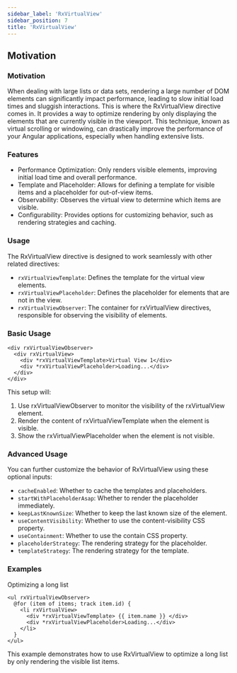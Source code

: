 ```yaml
---
sidebar_label: 'RxVirtualView'
sidebar_position: 7
title: 'RxVirtualView'
---
```



## Motivation

### Motivation

When dealing with large lists or data sets, rendering a large number of DOM elements can significantly impact performance, leading to slow initial load times and sluggish interactions. This is where the RxVirtualView directive comes in. It provides a way to optimize rendering by only displaying the elements that are currently visible in the viewport. This technique, known as virtual scrolling or windowing, can drastically improve the performance of your Angular applications, especially when handling extensive lists.

### Features

- Performance Optimization: Only renders visible elements, improving initial load time and overall performance.
- Template and Placeholder: Allows for defining a template for visible items and a placeholder for out-of-view items.
- Observability: Observes the virtual view to determine which items are visible.
- Configurability: Provides options for customizing behavior, such as rendering strategies and caching.

### Usage

The RxVirtualView directive is designed to work seamlessly with other related directives:

- `rxVirtualViewTemplate`: Defines the template for the virtual view elements.
- `rxVirtualViewPlaceholder`: Defines the placeholder for elements that are not in the view.
- `rxVirtualViewObserver`: The container for rxVirtualView directives, responsible for observing the visibility of elements.

### Basic Usage

```angular2html
<div rxVirtualViewObserver>
  <div rxVirtualView>
    <div *rxVirtualViewTemplate>Virtual View 1</div>
    <div *rxVirtualViewPlaceholder>Loading...</div>
  </div>
</div>
```

This setup will:

1. Use rxVirtualViewObserver to monitor the visibility of the rxVirtualView element.
2. Render the content of rxVirtualViewTemplate when the element is visible.
3. Show the rxVirtualViewPlaceholder when the element is not visible.

### Advanced Usage

You can further customize the behavior of RxVirtualView using these optional inputs:

- `cacheEnabled`: Whether to cache the templates and placeholders.
- `startWithPlaceholderAsap`: Whether to render the placeholder immediately.
- `keepLastKnownSize`: Whether to keep the last known size of the element.
- `useContentVisibility`: Whether to use the content-visibility CSS property.
- `useContainment`: Whether to use the contain CSS property.
- `placeholderStrategy`: The rendering strategy for the placeholder.
- `templateStrategy`: The rendering strategy for the template.

### Examples

Optimizing a long list

```angular2html
<ul rxVirtualViewObserver>
  @for (item of items; track item.id) {
    <li rxVirtualView>
      <div *rxVirtualViewTemplate> {{ item.name }} </div>
      <div *rxVirtualViewPlaceholder>Loading...</div>
    </li>
  }
</ul>
```

This example demonstrates how to use RxVirtualView to optimize a long list by only rendering the visible list items.
